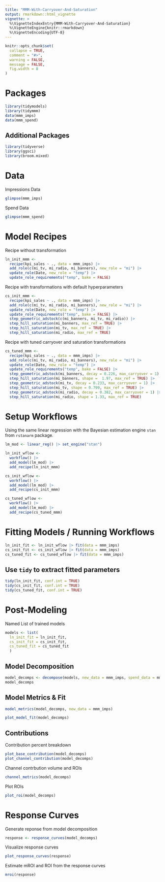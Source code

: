```yaml
---
title: "MMM-With-Carryover-And-Saturation"
output: rmarkdown::html_vignette
vignette: >
  %\VignetteIndexEntry{MMM-With-Carryover-And-Saturation}
  %\VignetteEngine{knitr::rmarkdown}
  %\VignetteEncoding{UTF-8}
---
```


```r
knitr::opts_chunk$set(
  collapse = TRUE,
  comment = "#>",
  warning = FALSE,
  message = FALSE,
  fig.width = 8
)
```

# Packages

```r
library(tidymodels)
library(tidymmm)
data(mmm_imps)
data(mmm_spend)
```

## Additional Packages

```r
library(tidyverse)
library(ggsci)
library(broom.mixed)
```

# Data

Impressions Data
```r
glimpse(mmm_imps)
```
Spend Data
```r
glimpse(mmm_spend)
```

# Model Recipes

Recipe without transformation
```r
ln_init_mmm <-
  recipe(kpi_sales ~ ., data = mmm_imps) |>
  add_role(c(mi_tv, mi_radio, mi_banners), new_role = "mi") |>
  update_role(Date, new_role = "temp") |>
  update_role_requirements("temp", bake = FALSE)
```

Recipe with transformations with default hyperparameters
```r
cs_init_mmm <-
  recipe(kpi_sales ~ ., data = mmm_imps) |>
  add_role(c(mi_tv, mi_radio, mi_banners), new_role = "mi") |>
  update_role(Date, new_role = "temp") |>
  update_role_requirements("temp", bake = FALSE) |>
  step_geometric_adstock(c(mi_banners, mi_tv, mi_radio)) |>
  step_hill_saturation(mi_banners, max_ref = TRUE) |>
  step_hill_saturation(mi_tv, max_ref = TRUE) |>
  step_hill_saturation(mi_radio, max_ref = TRUE)
```

Recipe with tuned carryover and saturation transformations
```r
cs_tuned_mmm <-
  recipe(kpi_sales ~ ., data = mmm_imps) |>
  add_role(c(mi_tv, mi_radio, mi_banners), new_role = "mi") |>
  update_role(Date, new_role = "temp") |>
  update_role_requirements("temp", bake = FALSE) |>
  step_geometric_adstock(mi_banners, decay = 0.226, max_carryover = 1) |>
  step_hill_saturation(mi_banners, shape =  1.97, max_ref = TRUE) |>
  step_geometric_adstock(mi_tv, decay = 0.233, max_carryover = 1) |>
  step_hill_saturation(mi_tv, shape = 0.799, max_ref = TRUE) |>
  step_geometric_adstock(mi_radio, decay = 0.382, max_carryover = 1) |>
  step_hill_saturation(mi_radio, shape = 1.33, max_ref = TRUE)
```

# Setup Workflows

Using the same linear regression with the Bayesian estimation engine `stan` from `rstanarm` package.

```r
lm_mod <- linear_reg() |> set_engine("stan")

ln_init_wflow <-
  workflow() |>
  add_model(lm_mod) |>
  add_recipe(ln_init_mmm)

cs_init_wflow <-
  workflow() |>
  add_model(lm_mod) |>
  add_recipe(cs_init_mmm)

cs_tuned_wflow <-
  workflow() |>
  add_model(lm_mod) |>
  add_recipe(cs_tuned_mmm)
```


# Fitting Models / Running Workflows

```r
ln_init_fit <- ln_init_wflow |> fit(data = mmm_imps)
cs_init_fit <- cs_init_wflow |> fit(data = mmm_imps)
cs_tuned_fit <- cs_tuned_wflow |> fit(data = mmm_imps)
```

## Use `tidy` to extract fitted parameters

```r
tidy(ln_init_fit, conf.int = TRUE)
tidy(cs_init_fit, conf.int = TRUE)
tidy(cs_tuned_fit, conf.int = TRUE)
```

# Post-Modeling

Named List of trained models
```r
models <- list(
  ln_init_fit = ln_init_fit,
  cs_init_fit = cs_init_fit,
  cs_tuned_fit = cs_tuned_fit
  )
```

## Model Decomposition
```r
model_decomps <- decompose(models, new_data = mmm_imps, spend_data = mmm_spend)
model_decomps
```

## Model Metrics & Fit
```r
model_metrics(model_decomps, new_data = mmm_imps)
```

```r
plot_model_fit(model_decomps)
```


## Contributions

Contribution percent breakdown
```r
plot_base_contribution(model_decomps)
plot_channel_contribution(model_decomps)
```


Channel contrbution volume and ROIs
```r
channel_metrics(model_decomps)
```

Plot ROIs
```r
plot_roi(model_decomps)
```

# Response Curves

Generate reponse from model decomposition
```r
response <- response_curves(model_decomps)
```

Visualize response curves
```r
plot_response_curves(response)

```

Estimate mROI and ROI from the response curves
```r
mroi(response)
```

